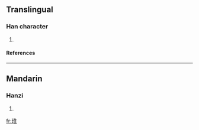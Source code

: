 ==Translingual==
===Han character===
{{Han char|rn=96|rad=玉|as=08|sn=12|four=|canj=一土人土 (MGOG)}}
# {{defn|Han|sort=玉08}}
====References====
{{Han ref|kx=0734.160|dkj=21055|dj=1146.180|hdz=21122.090|uh=741F|ud=29727}}

----
==Mandarin==
===Hanzi===
{{cmn-hanzi|pin=[[wéi]] ([[wei2]]), [[zuó]] ([[zuo2]])|wg=wei<sup>2</sup>, tso<sup>2</sup>}}
# {{defn|Mandarin}}

[[fr:琟]]
